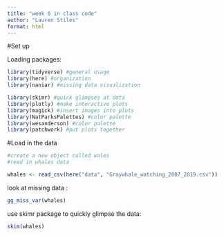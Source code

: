 ```yaml
---
title: "week 6 in class code"
author: "Lauren Stiles"
format: html
---
```


#Set up 

Loading packages: 

```r
library(tidyverse) #general usage 
library(here) #organization 
library(naniar) #missing data visualization 

library(skimr) #quick glimpses at data 
library(plotly) #make interactive plots 
library(magick) #insert images into plots 
library(NatParksPalettes) #color palette
library(wesanderson) #color palette
library(patchwork) #put plots together 

```

#Load in the data 
```r
#create a new object called wales 
#read in whales data 

whales <- read_csv(here("data", "Graywhale_watching_2007_2019.csv"))
```
look at missing data : 

```r
gg_miss_var(whales)

```
use skimr package to quickly glimpse the data: 

```r

skim(whales)

```

